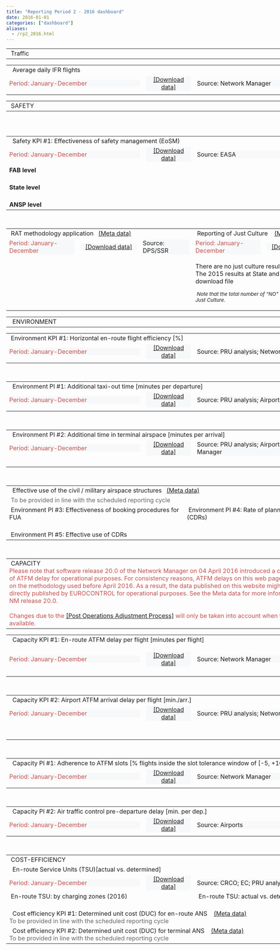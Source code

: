 ```yaml
---
title: "Reporting Period 2 - 2016 dashboard"
date: 2016-01-01
categories: ["dashboard"]
aliases:
  - /rp2_2016.html
---
```


<script type="text/javascript" src="//www.google.com/jsapi"></script><script type="text/javascript"> // load the visualisation API
google.load('visualization', '1', { packages: ['corechart', 'controls'] });
</script>
<script type="text/javascript">

function drawVisualization()
 {

// TRAFFIC - ERT FLTS - YY - CHART
 var crt_ertfltsYY = new google.visualization.ChartWrapper({
		chartType: 'ComboChart',
		containerId: 'crt_ertfltsYY',
		dataSourceUrl: '//docs.google.com/spreadsheets/d/1Ip-cVibeSuNUR3Hgt_EmfN2hUh-cJyh-gXSy_wKV-20/edit?usp=sharing&sheet=ERT_FLTS_YY&range=A5:E10',

		options: {
				width: 450, height: 170,
				chartArea: {left: 80, top: 30, width:'60%',height:'65%'},
				title: 'Average daily IFR flights (EU-wide)',
				titleTextStyle : {color: '#1F1F2E', fontSize: 12},
				legend: 'none',
				series: {
							0: {type: 'bars', color:'#7DD2F2', targetAxisIndex: 0},
							1: {type: 'lines', color:'#B89470', lineWidth: 2, pointSize: 7, targetAxisIndex: 1}
						},
				vAxes:{
							0:{	title:'Avg. daily IFR flights',
								titleTextStyle : {color: '#1F1F2E', fontSize: 11}, minValue: 0.00,
								textStyle:{color: '#1F1F2E'}},
							1:{	title:'year on year (%)',
								titleTextStyle : {color: '#1F1F2E', fontSize: 11}, maxValue: 0.04,
								textStyle:{color:'#B89470'}}
						}
				},
		view: {columns: [0,3,4], rows: [0,1,2,3,4]}
	}); crt_ertfltsYY.draw();


// TRAFFIC - ERT FLTS - MM - CHART
	var crt_ertfltsMM = new google.visualization.ChartWrapper({
		chartType: 'ComboChart',
		containerId: 'crt_ertfltsMM',
		dataSourceUrl: '//docs.google.com/spreadsheets/d/1Ip-cVibeSuNUR3Hgt_EmfN2hUh-cJyh-gXSy_wKV-20/edit?usp=sharing&sheet=ERT_FLTS_MM&range=A4:I64&tq=where%20I%3D1',
options: {
				width: 450, height: 190,
				chartArea: {left: 80, top: 30, width:'60%',height:'60%'},
				title: 'Avg. daily IFR flights',
				titleTextStyle : {color: 'grey', fontSize: 12},
				legend: 'none',
				series: {
							0: {type: 'bars', color:'#7DD2F2', targetAxisIndex: 0},
							1: {type: 'lines', color:'#B89470',lineWidth: 2, pointSize: 6, targetAxisIndex: 1}
						},
				vAxes:{
							0:{	title:'Avg. daily IFR flights',
								titleTextStyle : {color: '#1F1F2E', fontSize: 11}, minValue: 0.00,
								textStyle:{color: '#1F1F2E'}},
							1:{	title:'cum. change vs. prev. year (%)',
								titleTextStyle : {color: '#1F1F2E', fontSize: 11}, maxValue: 0.04,
								textStyle:{color:'#B89470'}}
						}
				},
		view: {columns: [2,6,7]}
	}); crt_ertfltsMM.draw();


// TRAFFIC - ERT FLTS - TABLE
	var tbl_ertflts_YY = new google.visualization.ChartWrapper({
		chartType: 'Table',
		containerId: 'tbl_ertflts_YY',
		dataSourceUrl: '//docs.google.com/spreadsheets/d/1Ip-cVibeSuNUR3Hgt_EmfN2hUh-cJyh-gXSy_wKV-20/edit?usp=sharing&sheet=ERT_FLTS_LOC&range=A5:F15',
		options:{allowHtml: false, width: 470, height: 340},
		view: {columns: [0,3,4,5]
		}
	}); tbl_ertflts_YY.draw();





  // EoSM - YY - CHART - [EU_YY]
    var crt_EoSMYY_ST = new google.visualization.ChartWrapper({
        chartType: 'ComboChart',
        containerId: 'crt_EoSMYY_ST',
        dataSourceUrl: 'https://docs.google.com/spreadsheets/d/1leb0YXcEDIvbQiMJ3bKZcLNxDNrLTSMm3jsmmwr2Lrs/edit?usp=sharing&sheet=EoSM_State_Score&range=A1:D31',
        options: {
            width: 475,
            height: 230,
            chartArea: {
                left: 50,
                top: 30,
                width: '85%',
                height: '50%'
            },
            title: 'Effectiveness of Safety Management score (State level)',
            titleTextStyle: {
                color: 'grey',
                fontSize: 12
            },
            legend: 'none',
            isStacked: 'true',
            seriesType: 'bars',
            colors: ['#7DD2F2'],
            vAxis: {
                title: 'EoSM score',
                titleTextStyle: {
                    color: 'grey',
                    fontSize: 11
                }
            },
            hAxis: {
                title: 'EASA verified results',
                titleTextStyle: {
                    color: 'grey',
                    fontSize: 11
                },
                type: 'string',
                slantedText: true,
                slantedTextAngle: 90,
                textStyle: {
                    color: 'grey',
                    fontSize: 10
                }
            }
        },
        view: {
            'columns': [0, 3]
        }
    });
    crt_EoSMYY_ST.draw();


  // EoSM - YY - CHART - [EU_YY]
    var crt_EoSMYY_AN = new google.visualization.ChartWrapper({
        chartType: 'ComboChart',
        containerId: 'crt_EoSMYY_AN',
        dataSourceUrl: 'https://docs.google.com/spreadsheets/d/1leb0YXcEDIvbQiMJ3bKZcLNxDNrLTSMm3jsmmwr2Lrs/edit?usp=sharing&sheet=EoSM_ANSP_Score&range=A1:D32',
        options: {
            width: 475,
            height: 230,
            chartArea: {
                left: 50,
                top: 30,
                width: '85%',
                height: '50%'
            },
            title: 'Effectiveness of Safety Management score (ANSP level)',
            titleTextStyle: {
                color: 'grey',
                fontSize: 12
            },
            legend: 'none',
            isStacked: 'true',
            seriesType: 'bars',
            colors: ['#7DD2F2'],
            vAxis: {
                title: 'EoSM score',
                titleTextStyle: {
                    color: 'grey',
                    fontSize: 11
                }
            },
            hAxis: {
                title: 'Verified by NSAs',
                titleTextStyle: {
                    color: 'grey',
                    fontSize: 11
                },
                type: 'string',
                slantedText: true,
                slantedTextAngle: 90,
                textStyle: {
                    color: 'grey',
                    fontSize: 10
                }
            }
        },
        view: {
            'columns': [0, 3]
        }
    });
    crt_EoSMYY_AN.draw();

  // EoSM - YY - CHART - [TABLE FAB]
    var tbl_EOSM_FAB_1 = new google.visualization.ChartWrapper({
        chartType: 'Table',
        containerId: 'tbl_EOSM_FAB_1',
        dataSourceUrl: 'https://docs.google.com/spreadsheets/d/1leb0YXcEDIvbQiMJ3bKZcLNxDNrLTSMm3jsmmwr2Lrs/edit?usp=sharing&sheet=EoSM_FAB_MIN_LEV&range=A3:K12',
        options: {
            header: true,
            allowHtml: true,
            width: 950,
            height: 150
        },
        view: {
            columns: [1, 2, 3, 4, 5, 6, 7, 8, 9, 10]
        }
    });
    tbl_EOSM_FAB_1.draw();


  // EoSM - YY - CHART - [TABLE STATE LEVEL]
    var tbl_EOSM_STA = new google.visualization.ChartWrapper({
        chartType: 'Table',
        containerId: 'tbl_EOSM_STA',
        dataSourceUrl: 'https://docs.google.com/spreadsheets/d/1leb0YXcEDIvbQiMJ3bKZcLNxDNrLTSMm3jsmmwr2Lrs/edit?usp=sharing&sheet=EoSM_State_MIN_LEV&range=A3:J33',
        options: {
            header: true,
            allowHtml: true,
            width: 950,
            height: 150
        },
        view: {
            columns: [1, 3, 4, 5, 6, 7, 8, 9]
        }
    });
    tbl_EOSM_STA.draw();

  // EoSM - YY - CHART - [TABLE ANSP LEVEL]
    var tbl_EOSM_ANSP = new google.visualization.ChartWrapper({
        chartType: 'Table',
        containerId: 'tbl_EOSM_ANSP',
        dataSourceUrl: 'https://docs.google.com/spreadsheets/d/1leb0YXcEDIvbQiMJ3bKZcLNxDNrLTSMm3jsmmwr2Lrs/edit?usp=sharing&sheet=EoSM_ANSP_MIN_LEV&range=A3:J34',
        options: {
            header: true,
            allowHtml: true,
            width: 950,
            height: 150
        },
        view: {
            columns: [1, 3, 4, 5, 6, 7, 8, 9]
        }
    });
    tbl_EOSM_ANSP.draw();


  // RAT - YY - CHART - [EU_YY]
    var Y15_crt_RAT = new google.visualization.ChartWrapper({
        chartType: 'ComboChart',
        containerId: 'Y15_crt_RAT',
        dataSourceUrl: 'https://docs.google.com/spreadsheets/d/1dLu943x8jVOynkIaoW0LmjDFYay5ap-xvgEbPesMNfw/edit?usp=sharing&sheet=SES_RP2&range=A1:B6',
        options: {
            width: 475,
            height: 230,
            chartArea: {
                left: 50,
                top: 30,
                width: '85%',
                height: '50%'
            },
            title: ' % severity assessed with RAT (EU RP2 States)',
            titleTextStyle: {
                color: 'grey',
                fontSize: 12
            },
            legend: 'none',
            isStacked: 'true',
            seriesType: 'bars',
            colors: ['#7DD2F2'],
            vAxis: {
                title: '% severity assessed',
                titleTextStyle: {
                    color: 'grey',
                    fontSize: 11
                }
            },
            hAxis: {
                title: 'The State level results can be found in the download file',
                titleTextStyle: {
                    color: 'grey',
                    fontSize: 11
                },
                type: 'string',
                //slantedText:true,
                //slantedTextAngle: 0,
                textStyle: {
                    color: 'grey',
                    fontSize: 11
                }
            }
        },
        view: {
            'columns': [0, 1]
        }
    });
    Y15_crt_RAT.draw();




// ENVIRONMENT - Horizontal flight efficiency - YY - CHART
	var crt_flteffYY = new google.visualization.ChartWrapper({
		chartType: 'ComboChart',
		containerId: 'crt_flteffYY',
		dataSourceUrl: '//docs.google.com/spreadsheets/d/1N0EH3rG0k-9ornfJXWWPks8iKBB8LBsx9WyqljHhc8c/edit?usp=sharing&sheet=FLT_EFF_YY&range=A5:G10',
			options:{
					width: 450, height: 180,
					chartArea: {left: 50, top: 30, width:'55%',height:'60%'},
					title: 'Horiz. en-route flight efficiency (yearly)',
					titleTextStyle : {color: 'grey', fontSize: 11},
			legend: {
                     position: 'right',
                     textStyle: { color: 'grey', fontSize: 10 }
					},
					series: {
								1: {type:'lines', color:'#5D7CBA', lineWidth: 1, pointSize: 3},
								0: {type:'lines', color:'#5D7CBA', lineWidth: 1, lineDashStyle: [6, 3]},
								3: {type:'lines', color:'#c0504d', lineWidth: 1, pointSize: 4, pointShape: 'diamond',},
							    2: {type:'lines', color:'#C0504D', lineWidth: 1, lineDashStyle: [6, 3]}
							},
					vAxis: {
                  title: 'Inefficiency (%)',
                  titleTextStyle: { color: 'grey', fontSize: 10 },
                  minValue: 0.02,
                  maxValue: 0.06,
                  viewWindow: { min: 0.02, max: 0.06 },
                  format: '0.0%'
               }
							,
					hAxis: {title: 'Annual values for the SES-RP2 area', titleTextStyle: {color: 'grey', fontSize: 10}}
				},
				view: {columns: [1,3,4,5,6] , rows: [0,1,2,3,4] }
	}); crt_flteffYY.draw();


// ENVIRONMENT - Horizontal flight efficiency - MM - CHART
    var crt_flteffMM = new google.visualization.ChartWrapper({
        chartType: 'LineChart',
        containerId: 'crt_flteffMM',
        dataSourceUrl: 'https://docs.google.com/spreadsheets/d/1N0EH3rG0k-9ornfJXWWPks8iKBB8LBsx9WyqljHhc8c/edit?usp=sharing&sheet=FLT_EFF_MM&range=A5:F65&tq=where%20F%3D1',
        options: {
            width: 450,
            height: 190,
            chartArea: {
                left: 50,
                top: 30,
                width: '55%',
                height: '50%'
            },
            title: 'Horiz. en-route flight efficiency (monthly)',
            titleTextStyle: {
                color: 'grey',
                fontSize: 11
            },
            legend: {
                position: 'right',
                textStyle: {
                    color: 'grey',
                    fontSize: 10
                }
            },
            series: {
                0: {
                    type: 'lines',
                    color: '#c0504d',
                    lineWidth: 1,
                    pointSize: 4,
                    pointShape: 'diamond'
                },
                1: {
                    type: 'lines',
                    color: '#5D7CBA',
                    lineWidth: 1,
                    pointSize: 3
                }
            },
            vAxis: {
                title: 'Inefficiency (%)',
                titleTextStyle: {
                    color: 'grey',
                    fontSize: 10
                },
                minValue: 0.02,
                maxValue: 0.06,
                viewWindow: {
                    min: 0.02,
                    max: 0.06
                },
                format: '0.0%'
            },
            hAxis: {
                title: 'Monthly values for the SES-RP2 area',
                titleTextStyle: {
                    color: 'grey',
                    fontSize: 10
                },
                type: 'string',
                slantedText: true,
                slantedTextAngle: 40,
                textStyle: {
                    fontSize: 11
                }
            }
        },
        view: {
            'columns': [0, 3, 4]
        }
    });
    crt_flteffMM.draw();


// ENVIRONMENT - Horizontal flight efficiency - TABLE
	var tbl_ert_flteff = new google.visualization.ChartWrapper({
		chartType: 'Table',
		containerId: 'tbl_ert_flteff',
		dataSourceUrl: '//docs.google.com/spreadsheets/d/1N0EH3rG0k-9ornfJXWWPks8iKBB8LBsx9WyqljHhc8c/edit?usp=sharing&sheet=ERT_FLT_EFF_FAB&range=A5:E15&hl=en_GB',
		options:{
		allowHtml: true,
		width: 470, height: 360,
		//style: {fontSize: 9}
		},
		view: {columns: [0,2,3,4]
		}
	}); tbl_ert_flteff.draw();

// ENVIRONMENT - ASMA DLY - LOC - TABLE
	var tbl_ASMAdly_LOC = new google.visualization.ChartWrapper({
		chartType: 'Table',
		containerId: 'tbl_ASMAdly_LOC',
		dataSourceUrl: '//docs.google.com/spreadsheets/d/1MdhOPUqTN4nvVcyU0LsfBJ3uNOGjv7x5O1VzQKekILg/edit?usp=sharing&sheet=ASMA_LOC&range=A5:F35',
		options:{ allowHtml: false, width: 470, height: 280},
		view: {columns: [0,5,1]}
	}); tbl_ASMAdly_LOC.draw();
// ENVIRONMENT - ASMA DLY - APT - TABLE
	var tbl_ASMAdly_APT = new google.visualization.ChartWrapper({
		chartType: 'Table',
		containerId: 'tbl_ASMAdly_APT',
		dataSourceUrl: '//docs.google.com/spreadsheets/d/1MdhOPUqTN4nvVcyU0LsfBJ3uNOGjv7x5O1VzQKekILg/edit?usp=sharing&sheet=ASMA_APT&range=A5:G180',
		options:{ allowHtml: false, width: 470, height: 280},
		view: {columns: [1,2,0,3]}
	}); tbl_ASMAdly_APT.draw();

// ENVIRONMENT - TAXI OUT DLY - LOC - TABLE
	var tbl_txdly_LOC = new google.visualization.ChartWrapper({
		chartType: 'Table',
		containerId: 'tbl_txdly_LOC',
		dataSourceUrl: '//docs.google.com/spreadsheets/d/1hLYGdDDyS6-6IXVyblXZiWptQ2FB818qoCn2g0msKas/edit?usp=sharing&sheet=TxOut_LOC&range=A5:F35',
		options:{ allowHtml: false, width: 470, height: 280},
		view: {columns: [0,5,1]}
	}); tbl_txdly_LOC.draw();
// ENVIRONMENT - TAXI OUT DLY - APT - TABLE
	var tbl_txdly_APT = new google.visualization.ChartWrapper({
		chartType: 'Table',
		containerId: 'tbl_txdly_APT',
		dataSourceUrl: '//docs.google.com/spreadsheets/d/1hLYGdDDyS6-6IXVyblXZiWptQ2FB818qoCn2g0msKas/edit?usp=sharing&sheet=TxOut_APT&range=A5:G180',
		options:{ allowHtml: false, width: 470, height: 280},
		view: {columns: [1,2,0,3]}
	}); tbl_txdly_APT.draw();

// CAPACITY - En-route ATFM delay - YY - CHART
	var crt_ertdlyYY = new google.visualization.ChartWrapper({
		chartType: 'ComboChart',
		containerId: 'crt_ertdlyYY',
		dataSourceUrl: '//docs.google.com/spreadsheets/d/1qrQvx2VBM5ig-HGvIIbHk_kkjJoQa5Wx0QOtC_4xIPE/edit?usp=sharing&alt=json&sheet=ERT_ATFM_YY&range=A5:F10',
		options:{
					width: 450, height: 160,
					chartArea: {left: 50, top: 30, width:'55%',height:'60%'},
					title: 'En-route ATFM delays (SES RP2 area)',
					titleTextStyle : {color: 'grey', fontSize: 11},
					legend: {position:'right',textStyle:{color: 'grey', fontSize: 10}},
					isStacked : 'true',
					series: {
								1: {type:'bars',color:'#7DD2F2'},
								0: {type:'lines',color:'D80032', lineWidth: 0.5, pointSize: 7}
							},
					vAxis: {title: 'minutes per flight', format: '0.00',
							titleTextStyle: {color: 'grey', fontSize: 10}}
				},
		view: {'columns': [0,4,1]}
	}); crt_ertdlyYY.draw();

// CAPACITY - En-route ATFM delay - MM - CHART
	var crt_ertdlyMM = new google.visualization.ChartWrapper({
		chartType: 'ComboChart',
		containerId: 'crt_ertdlyMM',
		dataSourceUrl: '//docs.google.com/spreadsheets/d/1qrQvx2VBM5ig-HGvIIbHk_kkjJoQa5Wx0QOtC_4xIPE/edit?usp=sharing&sheet=ERT_ATFM_MM&range=A5:G65&tq=where%20G%3D1',
		options:{
					width: 450, height: 190,
					chartArea: {left: 80, top: 30, width:'60%',height:'60%'},
					title: 'En-route ATFM delays (SES RP2 Area)',
					titleTextStyle : {color: 'grey', fontSize: 11},
					legend: {position:'right',textStyle:{color: 'grey', fontSize: 10}},
					isStacked : 'true',
					series: {
								0: {type:'lines',color:'#5D7CBA', lineWidth: 1, pointSize: 6},
								1: {type:'bars',color:'#7DD2F2'}
							},
					vAxis: {title: 'minutes per flight', format: '0.00',
							titleTextStyle: {color: 'grey',fontSize: 10}}
				},
		view: {'columns': [1,5,2]}
	}); crt_ertdlyMM.draw();

// ERT ATFM DLY - YY EU wide - TABLE
	var tbl_ertdly_YYtgt = new google.visualization.ChartWrapper({
		chartType: 'Table',
		containerId: 'tbl_ertdly_YYtgt',
		dataSourceUrl: '//docs.google.com/spreadsheets/d/1qrQvx2VBM5ig-HGvIIbHk_kkjJoQa5Wx0QOtC_4xIPE/edit?usp=sharing&sheet=ERT_ATFM_LOC&range=A5:F15&hl=en_GB',
		options:{allowHtml: false, width: 470, height: 280},
		view: {columns: [0,1,4,5]
		}
	}); tbl_ertdly_YYtgt.draw();

// CAPACITY - Airport ATFM arrival delay - YY - CHART
	var crt_aptATFMsesYY = new google.visualization.ChartWrapper({
		chartType: 'ComboChart',
		containerId: 'crt_aptATFMsesYY',
		dataSourceUrl: '//docs.google.com/spreadsheets/d/1_4ov3Bh400d9X2MNkXt8nH3BBpD7ipyhZULbKuGEAI4/edit?usp=sharing&sheet=APT_ATFM_SES_YY&range=A5:D10',
		options:{
					width: 450, height: 190,
					chartArea: {left: 80, top: 30, width:'60%',height:'60%'},
					title: 'Airport ATFM arrival delays (SES-RP2 airports)',
					titleTextStyle : {color: 'grey', fontSize: 11},
					legend: {position:'right',textStyle:{color: 'grey', fontSize: 10}},
					isStacked : 'true',
					seriesType: 'bars',
					colors: ['#7DD2F2'],
					vAxis: {title: 'minutes per arrival',  format: '0.00',
							titleTextStyle: {color: 'grey', fontSize: 10}}
				},
		view: { columns: [0,1] , rows: [0,1,2,3,4] }
	}); crt_aptATFMsesYY.draw();

// CAPACITY - Airport ATFM arrival delay - MM - CHART
	var crt_aptATFMsesMM = new google.visualization.ChartWrapper({
		chartType: 'ComboChart',
		containerId: 'crt_aptATFMsesMM',
		dataSourceUrl: '//docs.google.com/spreadsheets/d/1_4ov3Bh400d9X2MNkXt8nH3BBpD7ipyhZULbKuGEAI4/edit?usp=sharing&sheet=APT_ATFM_SES_MM&range=A5:G65&tq=where%20G%3D1',
				options:{
					width: 450, height: 190,
					chartArea: {left: 80, top: 30, width:'60%',height:'60%'},
					title: 'Airport arr. ATFM delays (SES-RP2 airports)',
					titleTextStyle : {color: 'grey', fontSize: 11},
					legend: {position:'right',textStyle:{color: 'grey', fontSize: 10}},
					isStacked : 'true',
					series: {
								0: {type:'lines',color:'#5D7CBA', lineWidth: 1, pointSize: 6},
								1: {type:'bars',color:'#7DD2F2'}
							},
					vAxis: {title: 'minutes per arrival', format: '0.00',
							titleTextStyle: {color: 'grey', fontSize: 10}}
						},
		view: {'columns': [1,5,2] }
	}); crt_aptATFMsesMM.draw();

// CAPACITY - Airport ATFM arrival delay - LOC - TABLE
	var tbl_aptATFM_LOC = new google.visualization.ChartWrapper({
		chartType: 'Table',
		containerId: 'tbl_aptATFM_LOC',
		dataSourceUrl: '//docs.google.com/spreadsheets/d/1_4ov3Bh400d9X2MNkXt8nH3BBpD7ipyhZULbKuGEAI4/edit?usp=sharing&sheet=APT_ATFM_LOC&range=A5:G35',
		options:{ allowHtml:true, width: 470, height: 280},
		view: {columns: [0,1,2,3,4]}
	}); tbl_aptATFM_LOC.draw();

// CAPACITY - Airport ATFM arrival delay - APT - TABLE
	var tbl_aptATFM_APT = new google.visualization.ChartWrapper({
		chartType: 'Table',
		containerId: 'tbl_aptATFM_APT',
		dataSourceUrl: '//docs.google.com/spreadsheets/d/1_4ov3Bh400d9X2MNkXt8nH3BBpD7ipyhZULbKuGEAI4/edit?usp=sharing&sheet=APT_ATFM_APT&range=A5:F180',
		options:{ allowHtml:true, width: 470, height: 280},
		view: {columns: [1,2,0,3]}
	}); tbl_aptATFM_APT.draw();

// CAPACITY - Airport ATFM slot adherence LOC - TABLE
	var tbl_aptATFMADH_LOC = new google.visualization.ChartWrapper({
		chartType: 'Table',
		containerId: 'tbl_aptATFMADH_LOC',
		dataSourceUrl: '//docs.google.com/spreadsheets/d/1aXO6pvE4Q6m7auDAGJv2VwXUOUd00-zfdLJbMBRYbkY/edit?usp=sharing&sheet=APT_ATFM_ADH_LOC&range=A5:B35',
		options:{ allowHtml:true, width: 470, height: 280},
		view: {columns: [0,1]}
	}); tbl_aptATFMADH_LOC.draw();

// CAPACITY - Airport ATFM slot adherence APT - TABLE
	var tbl_aptATFMADH_APT = new google.visualization.ChartWrapper({
		chartType: 'Table',
		containerId: 'tbl_aptATFMADH_APT',
		dataSourceUrl: '//docs.google.com/spreadsheets/d/1aXO6pvE4Q6m7auDAGJv2VwXUOUd00-zfdLJbMBRYbkY/edit?usp=sharing&sheet=APT_ATFM_ADH_APT&range=A5:D180',
		options:{ allowHtml:true, width: 470, height: 280},
		view: {columns: [1,2,0,3]}
	}); tbl_aptATFMADH_APT.draw();

// CAPACITY - Airport ATC pre-departure LOC - TABLE
	var tbl_aptATC_LOC = new google.visualization.ChartWrapper({
		chartType: 'Table',
		containerId: 'tbl_aptATC_LOC',
		dataSourceUrl: '//docs.google.com/spreadsheets/d/1fbGRbNRWg6XJyhGIuA-LgacvNGUtdLU_CqbtvP9Wwjo/edit?usp=sharing&sheet=APT_ATC_PRE_LOC&range=A5:E35',
		options:{ allowHtml:true, width: 470, height: 280},
		view: {columns: [0,4,1]}
	}); tbl_aptATC_LOC.draw();

// CAPACITY - Airport ATC pre-departure APT - TABLE
	var tbl_aptATC_APT = new google.visualization.ChartWrapper({
		chartType: 'Table',
		containerId: 'tbl_aptATC_APT',
		dataSourceUrl: '//docs.google.com/spreadsheets/d/1fbGRbNRWg6XJyhGIuA-LgacvNGUtdLU_CqbtvP9Wwjo/edit?usp=sharing&sheet=APT_ATC_PRE_APT&range=A5:F180',
		options:{ allowHtml:true, width: 470, height: 280},
		view: {columns: [1,2,0,3]}
	}); tbl_aptATC_APT.draw();

// ERT SU - TABLE
	var tbl_ertSU = new google.visualization.ChartWrapper({
		chartType: 'Table',
		containerId: 'tbl_ertSU',
		dataSourceUrl: '//docs.google.com/spreadsheets/d/1vr98Lgny8K4enpo3NhXVUIS0tqJ0Xf1SonxfeZwnv9g/edit?usp=sharing&sheet=ERT_SU_CZ&range=A5:I36',
		options:{ allowHtml:true, width: 470, height: 400},
		view: {columns: [0,3,6,8,5]}
	}); tbl_ertSU.draw();

// ERT SU - YY - CHART vs target - [EU_YY]
var crt_ertSUYYvstgt = new google.visualization.ChartWrapper({
		chartType: 'ComboChart',
		containerId: 'crt_ertSUYYvstgt',
		dataSourceUrl: '//docs.google.com/spreadsheets/d/1vr98Lgny8K4enpo3NhXVUIS0tqJ0Xf1SonxfeZwnv9g/edit?usp=sharing&sheet=ERT_SU_CZ&range=A5:M36',
		options:{
					width: 475, height: 400,
					chartArea: {left: 55, top: 30, width:'80%',height:'50%'},
					titleTextStyle : {color: 'grey', fontSize: 12},
					legend: {position:'bottom',textStyle:{color: 'grey', fontSize: 10}},
					series: {
								0: {type:'bars',color:'#7DD2F2'},
								1: {type:'lines',color:'green', lineWidth: 1},
							    2: {type:'lines',color:'D80032', lineWidth: 1}
							},
					vAxis: {title: 'actual vs. determined ERT SU',  format: '0%', viewWindow: { min: -0.15, max: 0.35 }, textStyle: {color: 'grey', fontSize: 11},
							titleTextStyle: {color: 'grey', fontSize: 10}},
					hAxis: {slantedTextAngle: 90,
							textStyle: {color: 'grey', fontSize: 10}}
				},
		view: {'columns': [0,8,10,12]}
	}); crt_ertSUYYvstgt.draw();


}
google.setOnLoadCallback(drawVisualization)
</script>


<table style="text-align: left; width: 950px;" border="0" cellpadding="2" cellspacing="2">
<tbody>
<tr>
<td colspan="2" rowspan="1" style="width: 950px">
<div class="head2">&nbsp;Traffic</div>
</td>
</tr>

<table style="width: 950px;" border="0" cellpadding="1" cellspacing="1">
<tbody>
<tr>
<td colspan="4" rowspan="1">
<div class="head3">&nbsp; Average daily IFR flights</div>
</td>
</tr>
<tr>
<td>
<div style="width: 350px; text-align: left; background-color:#f7f8f9; vertical-align: top;" class="data-period"> <span style="color:#C0504D;">
Period: January-December</span></div></td>
<td>
<div style="width: 120px; text-align: center; background-color:#f7f8f9; vertical-align: top;"><span style="color: rgb(102, 102, 102);">
<a href="//docs.google.com/spreadsheets/d/1Ip-cVibeSuNUR3Hgt_EmfN2hUh-cJyh-gXSy_wKV-20/edit?usp=sharing&hl=en_GB" target="_blank">[Download data]</a>
</span></div></td>
<td>
<div style="width: 350px; text-align: left; background-color:#f7f8f9; vertical-align: top;" class="data-source">
Source: Network Manager</div></td>
<td>
<div style="width: 120px; text-align: center; background-color:#f7f8f9; vertical-align: top;"> <span style="color: rgb(102, 102, 102);">
<a href="http://prudata.webfactional.com/wiki/index.php/Minutes_of_en_route_ATFM_delay_per_flight" target="_blank">[Meta data]</a>
</span></div></td>

</tr>
<tr>
<td colspan="2" rowspan="1" style="width: 475px; vertical-align: top;">
<div style="float: left;" id="crt_ertfltsYY"></div>
<div style="float: left;" id="crt_ertfltsMM"></div>

<td colspan="2" rowspan="1" style="width: 475px; vertical-align: top;">
<div style="float: top;" id="tbl_ertflts_YY"></div>

</tr>
</tbody>
</table>
</tbody>
</table>


<table style="text-align: left; width: 950px;" border="0" cellpadding="2" cellspacing="2">
<tbody>
<tr>
<td colspan="4" rowspan="1" style="width: 950px">
<div class="head2">&nbsp;SAFETY</div>
</td>
</tr>
<table style="width: 950px;" border="0" cellpadding="1" cellspacing="1">
<tbody>
<tr>
<td colspan="4" rowspan="1">
<div class="head3">&nbsp; Safety KPI #1: Effectiveness of safety management (EoSM)</div>
</td>
</tr>
<tr>
<td>
<div style="width: 350px; text-align: left; background-color:#f7f8f9; vertical-align: top;" class="data-period"> <span style="color:#C0504D;">
Period: January-December</span></div>
</td>
<td>
<div style="width: 120px; text-align: center; background-color:#f7f8f9; vertical-align: top;"><span style="color: rgb(102, 102, 102);">
<a href="https://docs.google.com/spreadsheets/d/1leb0YXcEDIvbQiMJ3bKZcLNxDNrLTSMm3jsmmwr2Lrs/edit?usp=sharing" target="_blank">[Download data]</a>
</span></div>
</td>
<td>
<div style="width: 350px; text-align: left; background-color:#f7f8f9; vertical-align: top;" class="data-source">
Source: EASA</div>
</td>
<td>
<div style="width: 120px; text-align: center; background-color:#f7f8f9; vertical-align: top;"> <span style="color: rgb(102, 102, 102);">
<a href="http://prudata.webfactional.com/wiki/index.php/Effectiveness_of_safety_management" target="_blank">[Meta data]</a>
</span></div>
</td>
</tr>
<tr>
<td colspan="2" rowspan="1" style="width: 475px; vertical-align: top;">
<div style="float: top;" id="crt_EoSMYY_ST"></div>
<td colspan="2" rowspan="1" style="width: 475px; vertical-align: top;">
<div style="float: top;" id="crt_EoSMYY_AN"></div>
</td>
</tr>
<tr>
<td colspan="4" rowspan="1" style="width: 950px; vertical-align: top;">
<div><b>FAB level</b></div>
<div style="float: top;" id="tbl_EOSM_FAB_1"></div>
</tr>
<br>
<tr>
<td colspan="4" rowspan="1" style="width: 950px; vertical-align: top;">
<br>
<div><b>State level</b></div>
<div style="float: top;" id="tbl_EOSM_STA"></div>
</td>
</tr>
<tr>
<td colspan="4" rowspan="1" style="width: 950px; vertical-align: top;">
<br>
<div><b>ANSP level</b></div>
<div style="float: top;" id="tbl_EOSM_ANSP"></div>
</td>
<br>
</tr>
</tbody>
</table>
<table style="text-align: left; width: 950px;" border="0" cellpadding="2" cellspacing="2">
<tbody>
<br>
<tr>
<td colspan="3" rowspan="1" style="width: 475px, text-align: center; vertical-align: top;">
<div class="head4">&nbsp;RAT methodology application&nbsp;&nbsp;
<a href="http://prudata.webfactional.com/wiki/index.php/RAT_methodology_application" target="_blank">(Meta data)</a></div>
</td>
<td colspan="3" rowspan="1" style="width: 475px, text-align: center; vertical-align: top;">
<div class="head4">&nbsp;Reporting of Just Culture &nbsp;&nbsp;
<a href="http://prudata.webfactional.com/wiki/index.php/Reporting_of_Just_Culture" target="_blank">(Meta data)</a> </div>
</td>
</tr>
<tr>
<td>
<div style="width: 175px; text-align: left; background-color:#f7f8f9; vertical-align: top;" class="data-period"> <span style="color:#C0504D;">
Period: January-December</span></div>
</td>
<td>
<div style="width: 150px; text-align: center; background-color:#f7f8f9; vertical-align: top;"><span style="color: rgb(102, 102, 102);">
<a href="https://docs.google.com/spreadsheets/d/160-P769ewud3-dcR7kwhw6m7g0acg8ldp_9zdYCfm9c/edit?usp=sharing" target="_blank">[Download data]</a>
</span></div>
</td>
<td>
<div style="width: 125px; text-align: left; background-color:#f7f8f9; vertical-align: top;" class="data-source">Source: DPS/SSR</div>
</td>
<td>
<div style="width: 175px; text-align: left; background-color:#f7f8f9; vertical-align: top;" class="data-period"> <span style="color:#C0504D;">
Period: January-December</span></div>
</td>
<td>
<div style="width: 150px; text-align: center; background-color:#f7f8f9; vertical-align: top;"><span style="color: rgb(102, 102, 102);">
<a href="https://docs.google.com/spreadsheets/d/1Ck1CEYiWZnN_C716rH7UHvCe7WXvB52Uhpnc_qLpA64/edit?usp=sharing" target="_blank">[Download data]</a>
</span></div>
</td>
<td>
<div style="width: 125px; text-align: left; background-color:#f7f8f9; vertical-align: top;" class="data-source">Source: EASA</div>
</td>
</tr>
<tr>
<td colspan="3" rowspan="1">
<div style="float: top;" id="Y15_crt_RAT"></div>
</td>
<td colspan="3" rowspan="1">
<div style="text-align: left; vertical-align: top">
<p>There are no just culture results at European wide level.
<br>The 2015 results at State and ANSP level can be found in the download file</p>
<p><small><i>&nbsp;Note that the total number of "NO" answers may not reflect an absence of Just Culture.</i></small></p>
</div>
</td>
</tr>
</tbody>
</table>
</tbody>
</table>

<table style="text-align: left; width: 950px;" border="0" cellpadding="2" cellspacing="2">
<tbody>
<tr>
<td colspan="4" rowspan="1" style="width: 950px">
<div class="head2">&nbsp; ENVIRONMENT</div>
</td>
</tr>

<table style="width: 950px;" border="0" cellpadding="1" cellspacing="1">
<tbody>
<tr>
<td colspan="4" rowspan="1">
<div class="head3">&nbsp;Environment KPI #1: Horizontal en-route flight efficiency [%]</div>
</td>
</tr>
<tr>
<td>
<div style="width: 350px; text-align: left; background-color:#f7f8f9; vertical-align: top;" class="data-period"> <span style="color:#C0504D;">
Period: January-December</span></div></td>
<td>
<div style="width: 120px; text-align: center; background-color:#f7f8f9; vertical-align: top;"><span style="color: rgb(102, 102, 102);">
<a href="//docs.google.com/spreadsheets/d/1N0EH3rG0k-9ornfJXWWPks8iKBB8LBsx9WyqljHhc8c/edit?usp=sharing&hl=en_GB" target="_blank">[Download data]</a>
</span></div></td>
<td>
<div style="width: 350px; text-align: left; background-color:#f7f8f9; vertical-align: top;" class="data-source">
Source: PRU analysis; Network Manager</div></td>
<td>
<div style="width: 120px; text-align: center; background-color:#f7f8f9; vertical-align: top;"> <span style="color: rgb(102, 102, 102);">
<a href="http://prudata.webfactional.com/wiki/index.php/Average_horizontal_en-route_inefficiency" target="_blank">[Meta data]</a>
</span></div></td>

</tr>
<tr>
<td colspan="2" rowspan="1" style="width: 475px; vertical-align: top;">
<div style="float: left;" id="crt_flteffYY"></div>
<div style="float: left;" id="crt_flteffMM"></div>
<td colspan="2" rowspan="1" style="width: 475px; vertical-align: top;">
<div style="float: top;" id="tbl_ert_flteff"></div>
</tr>
</tbody>
</table><br>

<table style="width: 950px;" border="0" cellpadding="1" cellspacing="1">
<tbody>
<tr>
<td colspan="4" rowspan="1">
<div class="head3">&nbsp; Environment PI #1: Additional taxi-out time [minutes per departure]</div>
</td>
</tr>
<tr>
<td>
<div style="width: 350px; text-align: left; background-color:#f7f8f9; vertical-align: top;" class="data-period"> <span style="color:#C0504D;">
Period: January-December</span></div></td>
<td>
<div style="width: 120px; text-align: center; background-color:#f7f8f9; vertical-align: top;"><span style="color: rgb(102, 102, 102);">
<a href="//docs.google.com/spreadsheets/d/1hLYGdDDyS6-6IXVyblXZiWptQ2FB818qoCn2g0msKas/edit?usp=sharing&hl=en_GB" target="_blank">[Download data]</a>
</span></div></td>
<td>
<div style="width: 350px; text-align: left; background-color:#f7f8f9; vertical-align: top;">
Source: PRU analysis; Airports</div></td>
<td>
<div style="width: 120px; text-align: center; background-color:#f7f8f9; vertical-align: top;"> <span style="color: rgb(102, 102, 102);">
<a href="http://prudata.webfactional.com/wiki/index.php/Additional_time_in_taxi-out_phase" target="_blank">[Meta data]</a>
</span></div></td>

</tr>
<tr>
<td colspan="2" rowspan="1" style="width: 475px; vertical-align: top;">
<div style="float: top;" id="tbl_txdly_LOC"></div>
<td colspan="2" rowspan="1" style="width: 475px; vertical-align: top;">
<div style="float: top;" id="tbl_txdly_APT"></div></td>
</tr>
</tbody>
</table>
<br>
<table style="width: 950px;" border="0" cellpadding="1" cellspacing="1">
<tbody>
<tr>
<td colspan="4" rowspan="1">
<div class="head3">&nbsp; Environment PI #2: Additional time in terminal airspace [minutes per arrival]</div>
</td>
</tr>
<tr>
<td>
<div style="width: 350px; text-align: left; background-color:#f7f8f9; vertical-align: top;" class="data-period"> <span style="color:#C0504D;">
Period: January-December</span></div></td>
<td>
<div style="width: 120px; text-align: center; background-color:#f7f8f9; vertical-align: top;"><span style="color: rgb(102, 102, 102);">
<a href="//docs.google.com/spreadsheets/d/1MdhOPUqTN4nvVcyU0LsfBJ3uNOGjv7x5O1VzQKekILg/edit?usp=sharing&hl=en_GB" target="_blank">[Download data]</a>
</span></div></td>

<td>
<div style="width: 350px; text-align: left; background-color:#f7f8f9; vertical-align: top;" class="data-source">
Source: PRU analysis; Airports; Network Manager</div></td>
<td>
<div style="width: 120px; text-align: center; background-color:#f7f8f9; vertical-align: top;"> <span style="color: rgb(102, 102, 102);">
<a href="http://prudata.webfactional.com/wiki/index.php/Arrival_sequencing_and_metering_area_%28ASMA%29_additional_time" target="_blank">[Meta data]</a>
</span></div></td>

</tr>
<tr>
<td colspan="2" rowspan="1" style="width: 475px; vertical-align: top;">
<div style="float: top;" id="tbl_ASMAdly_LOC"></div><br>	</td>
<td colspan="2" rowspan="1" style="width: 475px; vertical-align: top;">
<div style="float: top" id="tbl_ASMAdly_APT"></div><br>	</td>
</tr>
</tbody>
</table><br>


<table style="width: 950px;" border="0" cellpadding="1" cellspacing="1">
<tbody>
<tr>
<td colspan="4" rowspan="1">
<div class="head3">&nbsp; Effective use of the civil / military airspace structures&nbsp;&nbsp;
<a href="http://prudata.webfactional.com/wiki/index.php/Effective_use_of_the_civil_/_military_airspace_structures" target="_blank">(Meta data)</a></div>
</td>
</tr>
<tr>
<td colspan="4" rowspan="1" style="width: 950px">
<div style="text-align: left; vertical-align: top;"><span
style="color: rgb(102, 102, 102);">&nbsp;To be provided in line with the scheduled reporting cycle</span></div>
</td>
</tr>

<tr>
<td colspan="2" rowspan="1" style="width: 475px; vertical-align: top;">
<div class="head4">&nbsp;Environment PI #3: Effectiveness of booking procedures for FUA</div>
<div style="text-align: left; vertical-align: top;">
<span style="color: rgb(102, 102, 102);"> </span></div>
<td colspan="2" rowspan="1" style="width: 475px; vertical-align: top;">
<div class="head4">&nbsp;Environment PI #4: Rate of planning of conditional routes (CDRs)</div>
<div style="text-align: left; vertical-align: top;">
<span style="color: rgb(102, 102, 102);"><br>
</span></div>
</tr>

<tr>
<td colspan="2" rowspan="1" style="width: 475px; vertical-align: top;">
<div class="head4">&nbsp;Environment PI #5: Effective use of CDRs</div>
<div style="text-align: left; vertical-align: top;">
<span style="color: rgb(102, 102, 102);"> </span></div>
<td colspan="2" rowspan="1" style="width: 475px; vertical-align: top;">
<div class="head4"></div>
<div style="text-align: left; vertical-align: top;">
<span style="color: rgb(102, 102, 102);"><br>
</span></div>
</tr>

</tbody>
</table> <br>

</tbody>
</table>

<table style="text-align: left; width: 950px;" border="0" cellpadding="2" cellspacing="2">
<tbody>
<tr>
<td colspan="4" rowspan="1" style="width: 950px">
<div class="head2">&nbsp;CAPACITY</div>
<span style="color:#C0504D;">Please note that software release 20.0 of the Network Manager on 04 April 2016 introduced a change in the computation of ATFM delay for operational purposes. For consistency reasons, ATFM delays on this web page will continue to be based on the methodology used before April 2016. As a result, the data published on this website might deviate from the data directly published by EUROCONTROL for operational purposes.
See the Meta data for more information on the changes in NM release 20.0.<br><br>
Changes due to the <a href="http://www.eurocontrol.int/publications/post-operations-performance-adjustment-process" target="_blank">[Post Operations Adjustment Process]</a> will only be taken into account when the full year 2016 is available.
</span>
</td>
</tr>

<table style="width: 950px;" border="0" cellpadding="1" cellspacing="1">
<tbody>
<tr>
<td colspan="4" rowspan="1">
<div class="head3">&nbsp; Capacity KPI #1: En-route ATFM delay per flight [minutes per flight]</div>
</div>
</td>
</tr>
<tr>
<td>
<div style="width: 350px; text-align: left; background-color:#f7f8f9; vertical-align: top;" class="data-period"> <span style="color:#C0504D;">
Period: January-December</span></div></td>
<td>
<div style="width: 120px; text-align: center; background-color:#f7f8f9; vertical-align: top;"><span style="color: rgb(102, 102, 102);">
<a href="//docs.google.com/spreadsheets/d/1qrQvx2VBM5ig-HGvIIbHk_kkjJoQa5Wx0QOtC_4xIPE/edit?usp=sharing&hl=en_GB" target="_blank">[Download data]</a>

</span></div></td>
<td>
<div style="width: 350px; text-align: left; background-color:#f7f8f9; vertical-align: top;" class="data-source">
Source: Network Manager</div></td>
<td>
<div style="width: 120px; text-align: center; background-color:#f7f8f9; vertical-align: top;"> <span style="color: rgb(102, 102, 102);">
<a href="http://prudata.webfactional.com/wiki/index.php/Minutes_of_en-route_ATFM_delay_per_flight" target="_blank">[Meta data]</a>
</span></div></td>

</tr>
<tr>
<td colspan="2" rowspan="1" style="width: 475px; vertical-align: top;">
<div style="float: left;" id="crt_ertdlyYY"></div>
<div style="float: left;" id="crt_ertdlyMM"></div>

<td colspan="2" rowspan="1" style="width: 475px; vertical-align: top;">
<div style="float: top;" id="tbl_ertdly_YYtgt"></div>

</tr>
</tbody>
</table><br>


<table style="width: 950px;" border="0" cellpadding="1" cellspacing="1">
<tbody>
<tr>
<td colspan="4" rowspan="1">
<div class="head3">&nbsp; Capacity KPI #2: Airport ATFM arrival delay per flight [min./arr.]</div>
</td>
</tr>
<tr>
<td>
<div style="width: 350px; text-align: left; background-color:#f7f8f9; vertical-align: top;" class="data-period"> <span style="color:#C0504D;">
Period: January-December</span></div></td>
<td>
<div style="width: 120px; text-align: center; background-color:#f7f8f9; vertical-align: top;"><span style="color: rgb(102, 102, 102);">
<a href="//docs.google.com/spreadsheets/d/1_4ov3Bh400d9X2MNkXt8nH3BBpD7ipyhZULbKuGEAI4/edit?usp=sharing&hl=en_GB" target="_blank">[Download data]</a>
</span></div></td>
<td>
<div style="width: 350px; text-align: left; background-color:#f7f8f9; vertical-align: top;" class="data-source">
Source: PRU analysis; Network Manager</div></td>
<td>
<div style="width: 120px; text-align: center; background-color:#f7f8f9; vertical-align: top;"> <span style="color: rgb(102, 102, 102);">
<a href="http://prudata.webfactional.com/wiki/index.php/Airport_ATFM_delay" target="_blank">[Meta data]</a>
</span></div></td>

</tr>
<tr>
<td colspan="2" rowspan="1" style="width: 475px; vertical-align: top;">
<div style="float: left;" id="crt_aptATFMsesYY"></div><br><br>
<div style="float: top;" id="tbl_aptATFM_LOC"></div>


<td colspan="2" rowspan="1" style="width: 475px; vertical-align: top;">
<div style="float: left;" id="crt_aptATFMsesMM"></div><br><br>
<div style="float: top;" id="tbl_aptATFM_APT"></div>

</tr>
</tbody>
</table>	<br>

<table style="width: 950px;" border="0" cellpadding="1" cellspacing="1">
<tbody>
<tr>
<td colspan="4" rowspan="1">
<div class="head3">&nbsp; Capacity PI #1: Adherence to ATFM slots [% flights inside the slot tolerance window of [-5, +10 min.]]</div>
</td>
</tr>
<tr>
<td>
<div style="width: 350px; text-align: left; background-color:#f7f8f9; vertical-align: top;" class="data-period"> <span style="color:#C0504D;">
Period: January-December</span></div></td>
<td>
<div style="width: 120px; text-align: center; background-color:#f7f8f9; vertical-align: top;"><span style="color: rgb(102, 102, 102);">
<a href="//docs.google.com/spreadsheets/d/1aXO6pvE4Q6m7auDAGJv2VwXUOUd00-zfdLJbMBRYbkY/edit?usp=sharing&hl=en_GB" target="_blank">[Download data]</a>
</span></div></td>
<td>
<div style="width: 350px; text-align: left; background-color:#f7f8f9; vertical-align: top;" class="data-source">
Source: Network Manager</div></td>
<td>
<div style="width: 120px; text-align: center; background-color:#f7f8f9; vertical-align: top;"> <span style="color: rgb(102, 102, 102);">
<a href="http://prudata.webfactional.com/wiki/index.php/ATFM_slot_adherence" target="_blank">[Meta data]</a>
</span></div></td>

</tr>
<tr>
<td colspan="2" rowspan="1" style="width: 475px; vertical-align: top;">
<div style="float: top;" id="tbl_aptATFMADH_LOC"></div>
<td colspan="2" rowspan="1" style="width: 475px; vertical-align: top;">
<div style="float: top;" id="tbl_aptATFMADH_APT"></div>
</tr>
</tbody>
</table><br>


<table style="width: 950px;" border="0" cellpadding="1" cellspacing="1">
<tbody>
<tr>
<td colspan="4" rowspan="1">
<div class="head3">&nbsp; Capacity PI #2: Air traffic control pre-departure delay [min. per dep.]</div>
</td>
</tr>
<tr>
<td>
<div style="width: 350px; text-align: left; background-color:#f7f8f9; vertical-align: top;" class="data-period"> <span style="color:#C0504D;">
Period: January-December</span></div></td>
<td>
<div style="width: 120px; text-align: center; background-color:#f7f8f9; vertical-align: top;"><span style="color: rgb(102, 102, 102);">
<a href="//docs.google.com/spreadsheets/d/1fbGRbNRWg6XJyhGIuA-LgacvNGUtdLU_CqbtvP9Wwjo/edit?usp=sharing&hl=en_GB" target="_blank">[Download data]</a>
</span></div></td>

<td>
<div style="width: 350px; text-align: left; background-color:#f7f8f9; vertical-align: top;">
Source: Airports</div></td>
<td>
<div style="width: 120px; text-align: center; background-color:#f7f8f9; vertical-align: top;"> <span style="color: rgb(102, 102, 102);">
<a href="http://prudata.webfactional.com/wiki/index.php/ATC_pre-departure_delay" target="_blank">[Meta data]</a>
</span></div></td>

</tr>
<tr>
<td colspan="2" rowspan="1" style="width: 475px; vertical-align: top;">
<div style="float: top;" id="tbl_aptATC_LOC"></div></td>
<td colspan="2" rowspan="1" style="width: 475px; vertical-align: top;">
<div style="float: top;" id="tbl_aptATC_APT"></div></td>
</tr>
</tbody>
</table><br>

</tbody>
</table>


<table style="text-align: left; width: 950px;" border="0" cellpadding="2" cellspacing="2">
<tbody>
<tr>
<td colspan="4" rowspan="1" style="width: 950px">
<div class="head2">&nbsp;COST-EFFICIENCY</div>
</td>
<tr>
<td colspan="4" rowspan="1">
<div class="head3">&nbsp; En-route Service Units (TSU)[actual vs. determined]</div>
</td>
</tr>

<tr>
<td>
<div style="width: 350px; text-align: left; background-color:#f7f8f9; vertical-align: top;" class="data-period"> <span style="color:#C0504D;">
Period: January-December</span></div></td>
<td>
<div style="width: 120px; text-align: center; background-color:#f7f8f9; vertical-align: top;"><span style="color: rgb(102, 102, 102);">
<a href="//docs.google.com/spreadsheets/d/1vr98Lgny8K4enpo3NhXVUIS0tqJ0Xf1SonxfeZwnv9g/edit?usp=sharing" target="_blank">[Download data]</a>
</span></div></td>
<td>
<div style="width: 350px; text-align: left; background-color:#f7f8f9; vertical-align: top;">
Source: CRCO; EC; PRU analysis </div></td>
<td>
<div style="width: 120px; text-align: center; background-color:#f7f8f9; vertical-align: top;"> <span style="color: rgb(102, 102, 102);">
</span></div></td>

</tr>
<tr>
<td colspan="2" rowspan="1"style="width: 475px, text-align: center; vertical-align: top; ">
<div class="head4">&nbsp;En-route TSU: by charging zones (2016)</div>
<div style="text-align: left; vertical-align: top;">
<div style="float: top;" id="tbl_ertSU"></div><br>
</td>
<td colspan="2" rowspan="1" style="width: 475px, text-align: center; vertical-align: top; ">
<div class="head4">&nbsp;En-route TSU: actual vs. determined (2016)</div>
<div style="text-align: left; vertical-align: top;">
<div style="float: top;" id="crt_ertSUYYvstgt"></div>
</td>
</tr>

<tr>
<td colspan="4" rowspan="1" style="width: 950px">
<div class="head3">&nbsp; Cost efficiency KPI #1: Determined unit cost (DUC) for en-route ANS&nbsp;&nbsp;&nbsp;
<a href="http://prudata.webfactional.com/wiki/index.php/RP2_(2015-2019)"target="_blank">(Meta data)</a></div>
<div style="text-align: left; vertical-align: top;">
<span style="color: rgb(102, 102, 102);">To be provided in line with the scheduled reporting cycle<br> </div>
</td>
</tr>


<tr>
<td colspan="4" rowspan="1" style="width: 950px">
<div class="head3">&nbsp; Cost efficiency KPI #2: Determined unit cost (DUC) for terminal ANS&nbsp;&nbsp;&nbsp;
<a href="http://prudata.webfactional.com/wiki/index.php/RP2_(2015-2019)" target="_blank">(Meta data)</a></div>
<div style="text-align: left; vertical-align: top;">
<span style="color: rgb(102, 102, 102);">To be provided in line with the scheduled reporting cycle<br> </div>
</td>
</tr>


</tbody>
</table>
